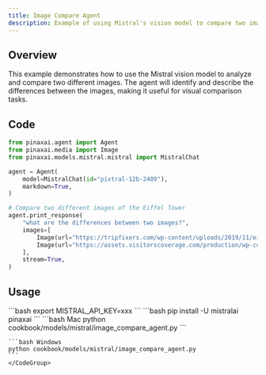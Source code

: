```yaml
---
title: Image Compare Agent
description: Example of using Mistral's vision model to compare two images and identify differences
---
```


## Overview
This example demonstrates how to use the Mistral vision model to analyze and compare two different images. 
The agent will identify and describe the differences between the images, making it useful for visual comparison tasks.

## Code

```python cookbook/models/mistral/image_compare_agent.py
from pinaxai.agent import Agent
from pinaxai.media import Image
from pinaxai.models.mistral.mistral import MistralChat

agent = Agent(
    model=MistralChat(id="pixtral-12b-2409"),
    markdown=True,
)

# Compare two different images of the Eiffel Tower
agent.print_response(
    "what are the differences between two images?",
    images=[
        Image(url="https://tripfixers.com/wp-content/uploads/2019/11/eiffel-tower-with-snow.jpeg"),
        Image(url="https://assets.visitorscoverage.com/production/wp-content/uploads/2024/04/AdobeStock_626542468-min-1024x683.jpeg"),
    ],
    stream=True,
)
```

## Usage

<Steps>
  <Snippet file="create-venv-step.mdx" />

  <Step title="Set your API key">
    ```bash
    export MISTRAL_API_KEY=xxx
    ```
  </Step>

  <Step title="Install libraries">
    ```bash
    pip install -U mistralai pinaxai
    ```
  </Step>

  <Step title="Run Agent">
    <CodeGroup>
    ```bash Mac
    python cookbook/models/mistral/image_compare_agent.py
    ```

    ```bash Windows
    python cookbook/models/mistral/image_compare_agent.py
    ```
    </CodeGroup>
  </Step>
</Steps> 